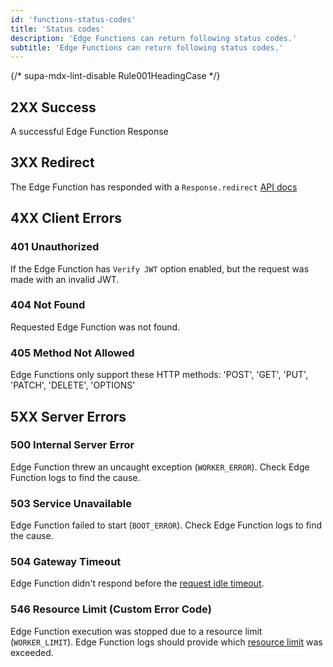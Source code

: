 ```yaml
---
id: 'functions-status-codes'
title: 'Status codes'
description: 'Edge Functions can return following status codes.'
subtitle: 'Edge Functions can return following status codes.'
---
```


{/* supa-mdx-lint-disable Rule001HeadingCase */}

## 2XX Success

A successful Edge Function Response

## 3XX Redirect

The Edge Function has responded with a `Response.redirect` [API docs](https://developer.mozilla.org/en-US/docs/Web/API/Response/redirect_static)

## 4XX Client Errors

### 401 Unauthorized

If the Edge Function has `Verify JWT` option enabled, but the request was made with an invalid JWT.

### 404 Not Found

Requested Edge Function was not found.

### 405 Method Not Allowed

Edge Functions only support these HTTP methods: 'POST', 'GET', 'PUT', 'PATCH', 'DELETE', 'OPTIONS'

## 5XX Server Errors

### 500 Internal Server Error

Edge Function threw an uncaught exception (`WORKER_ERROR`). Check Edge Function logs to find the cause.

### 503 Service Unavailable

Edge Function failed to start (`BOOT_ERROR`). Check Edge Function logs to find the cause.

### 504 Gateway Timeout

Edge Function didn't respond before the [request idle timeout](/docs/guides/functions/limits).

### 546 Resource Limit (Custom Error Code)

Edge Function execution was stopped due to a resource limit (`WORKER_LIMIT`). Edge Function logs should provide which [resource limit](/docs/guides/functions/limits) was exceeded.

